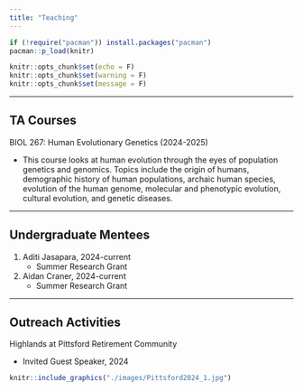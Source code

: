 ```yaml
---
title: "Teaching"
---
```


```r

if (!require("pacman")) install.packages("pacman")
pacman::p_load(knitr)

knitr::opts_chunk$set(echo = F)
knitr::opts_chunk$set(warning = F)
knitr::opts_chunk$set(message = F)
```


<style>
body {text-align: left}
</style>

___
## TA Courses

BIOL 267: Human Evolutionary Genetics (2024-2025)

  - This course looks at human evolution through the eyes of population genetics and genomics. Topics include the origin of humans, demographic history of human populations, archaic human species, evolution of the human genome, molecular and phenotypic evolution, cultural evolution, and genetic diseases. 

___

## Undergraduate Mentees

1. Aditi Jasapara, 2024-current
   - Summer Research Grant

2. Aidan Craner, 2024-current
   - Summer Research Grant
 
___

## Outreach Activities

Highlands at Pittsford Retirement Community

 - Invited Guest Speaker, 2024
```r
knitr::include_graphics("./images/Pittsford2024_1.jpg")
```

